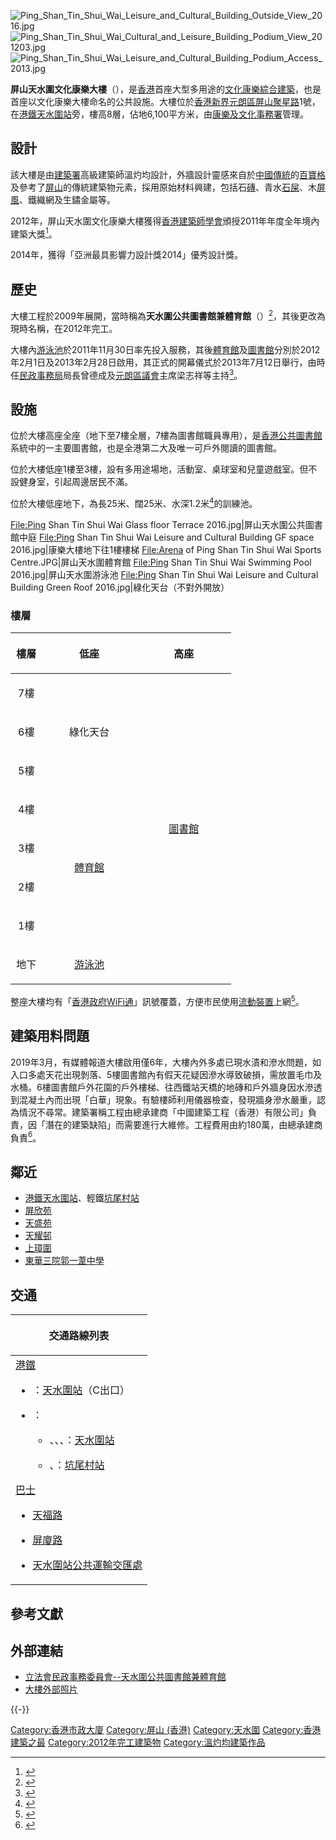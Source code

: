 {{NoteTA
|G1=Unit
}}
{{Infobox building
| name = 屏山天水圍文化康樂大樓
| native_name = Ping Shan Tin Shui Wai Leisure and Cultural Building
| native_name_lang = en
| image = Ping Shan Tin Shui Wai Leisure and Cultural Building 201310.jpg
| former_names = 天水圍公共圖書館兼體育館（規劃及興建期間）
| structural_system = 混凝土、鋼筋
| classification = 政府／公共建築
| location = {{HKG}}[[新界|新界]][[元朗區|元朗區]][[屏山_(香港)屏山|屏山 (香港)屏山]][[聚星路|聚星路]]1號
| coordinates = 
| client = 
| owner = [[香港特別行政區政府|香港特別行政區政府]]
| operator = [[香港特別行政區|香港特別行政區]][[康樂及文化事務署|康樂及文化事務署]]
| url = 
| start_date = 2009年
| built = 2012年
| inaugurated = 
| opened_date = 2013年2月28日
| renovated = 
| closed = 
| demolited = 
| site_area =
| site_size = 5,400多平方米
| height = 
| other_dimensions = 
| floor_count = 8（包括地面）
| total_area = 31,000平方米
| architect = [[建築署|建築署]]（溫灼均建築師）
| main_contractor = [[中國建築國際|中國建築工程（香港）有限公司]]
| construct_cost = 5億8,000萬元
| ren_contractor = 
| ren_cost = 
| awards = [[香港建築師學會|香港建築師學會]]2011年年度全年境內建築大獎
| references = 
}}
[[File:Ping_Shan_Tin_Shui_Wai_Leisure_and_Cultural_Building_Outside_View_2016.jpg|thumb]]
[[File:Ping_Shan_Tin_Shui_Wai_Cultural_and_Leisure_Building_Podium_View_201203.jpg|thumb]]
[[File:Ping_Shan_Tin_Shui_Wai_Leisure_and_Cultural_Building_Podium_Access_2013.jpg|thumb]]

'''屏山天水圍文化康樂大樓'''（{{lang-en|Ping Shan Tin Shui Wai Leisure and Cultural Building}}），是[[香港|香港]]首座大型多用途的[[文化|文化]][[康樂|康樂]][[香港市政大廈|綜合建築]]，也是首座以文化康樂大樓命名的公共設施。大樓位於[[香港|香港]][[新界|新界]][[元朗區|元朗區]][[屏山_(香港)|屏山]][[聚星路|聚星路]]1號，在[[港鐵|港鐵]][[天水圍站_(屯馬綫)|天水圍站]]旁，樓高8層，佔地6,100平方米，由[[康樂及文化事務署|康樂及文化事務署]]管理。

==設計==
該大樓是由[[建築署|建築署]]高級建築師溫灼均設計，外牆設計靈感來自於[[中國傳統|中國傳統]]的[[百寶格|百寶格]]及參考了[[屏山_(香港)|屏山]]的傳統建築物元素，採用原始材料興建，包括石[[磚塊|磚]]、青水[[石屎|石屎]]、木[[屏風|屏風]]、鐵織網及生鏽金屬等。

2012年，屏山天水圍文化康樂大樓獲得[[香港建築師學會|香港建築師學會]]頒授2011年年度全年境內建築大獎<ref>{{Cite web |url=http://www.metrohk.com.hk/pda/pda_detail.php?id=185985&selectedDate=2012-05-10&categoryID=all |title=港綠建築奪獎 |accessdate=2012-05-12 |archive-date=2015-06-26 |archive-url=https://web.archive.org/web/20150626155441/http://www.metrohk.com.hk/pda/pda_detail.php?id=185985&selectedDate=2012-05-10&categoryID=all |dead-url=no }}</ref>。

2014年，獲得「亞洲最具影響力設計獎2014」優秀設計獎。

==歷史==
大樓工程於2009年展開，當時稱為'''天水圍公共圖書館兼體育館'''（{{lang|en|Tin Shui Wai Public Library cum Indoor Recreation Centre}}）<ref>{{cite web|url=http://www.legco.gov.hk/yr06-07/chinese/panels/ha/papers/ha0511cb2-1754-1-c.pdf|title=立法會民政事務委員會 天水圍公共圖書館兼體育館|publish=|accessdate=2007-05-11|archive-date=2018-12-22|archive-url=https://web.archive.org/web/20181222173056/https://www.legco.gov.hk/yr06-07/chinese/panels/ha/papers/ha0511cb2-1754-1-c.pdf|dead-url=no}}</ref>，其後更改為現時名稱，在2012年完工。

大樓內[[屏山天水圍游泳池|游泳池]]於2011年11月30日率先投入服務，其後[[屏山天水圍體育館|體育館]]及[[屏山天水圍公共圖書館|圖書館]]分別於2012年2月1日及2013年2月28日啟用，其正式的開幕儀式於2013年7月12日舉行，由時任[[民政事務局|民政事務局]]局長曾德成及[[元朗區議會|元朗區議會]]主席梁志祥等主持<ref>{{cite web|url=http://www.info.gov.hk/gia/general/201307/12/P201307120291.htm|title=屏山天水圍文化康樂大樓進一步提升元朗區文康設施|date=2013-07-12|publisher=香港特別行政區政府新聞網|accessdate=2013-07-12|archive-date=2016-02-18|archive-url=https://web.archive.org/web/20160218121936/http://www.info.gov.hk/gia/general/201307/12/P201307120291.htm|dead-url=no}}</ref>。

==設施==
{{main|屏山天水圍公共圖書館}}
位於大樓高座全座（地下至7樓全層，7樓為圖書館職員專用），是[[香港公共圖書館|香港公共圖書館]]系統中的一主要圖書館，也是全港第二大及唯一可戶外閱讀的圖書館。

{{main|屏山天水圍體育館}}
位於大樓低座1樓至3樓，設有多用途場地，活動室、桌球室和兒童遊戲室。但不設健身室，引起周邊居民不滿。

{{main|屏山天水圍游泳池}}
位於大樓低座地下，為長25米、闊25米、水深1.2米<ref>{{Cite web|url= http://www.lcsd.gov.hk/b5/ppr_release_det.php?id=4161|title= 康樂及文化事務署 - 新聞公報|accessdate= 2012-07-06|deadurl= yes|archiveurl= https://web.archive.org/web/20120405173440/http://www.lcsd.gov.hk/b5/ppr_release_det.php?id=4161|archivedate= 2012-04-05}}</ref>的訓練池。

<gallery>
File:Ping Shan Tin Shui Wai Glass floor Terrace 2016.jpg|屏山天水圍公共圖書館中庭
File:Ping Shan Tin Shui Wai Leisure and Cultural Building GF space 2016.jpg|康樂大樓地下往1樓樓梯
File:Arena of Ping Shan Tin Shui Wai Sports Centre.JPG|屏山天水圍體育館
File:Ping Shan Tin Shui Wai Swimming Pool 2016.jpg|屏山天水圍游泳池
File:Ping Shan Tin Shui Wai Leisure and Cultural Building Green Roof 2016.jpg|綠化天台（不對外開放）
</gallery>

===樓層===
{|  class="wikitable" width="300"
! align="center" width="10%"|樓層
! align="center" width="30%"|低座
! align="center" width="30%"|高座
|-
|align="center"|7樓||rowspan="3" align="center"|綠化天台||rowspan="8" align="center"|[[屏山天水圍公共圖書館|圖書館]]
|-
|align="center"|6樓
|-
|align="center"|5樓
|-
|align="center"|4樓||rowspan="4" align="center"|[[屏山天水圍體育館|體育館]]
|-
|align="center"|3樓
|-
|align="center"|2樓
|-
|align="center"|1樓
|-
|align="center"|地下||align="center"|[[屏山天水圍游泳池|游泳池]]
|}

整座大樓均有「[[香港政府WiFi通|香港政府WiFi通]]」訊號覆蓋，方便市民使用[[流動裝置|流動裝置]]上網<ref>{{cite web|url=http://www.gov.hk/tc/theme/wifi/location/launched.htm|title=香港政府wifi通 - 場地表|publish=|accessdate=2011-12-02|archive-url=https://web.archive.org/web/20161113154311/http://www.gov.hk/tc/theme/wifi/location/launched.htm|archive-date=2016-11-13|dead-url=yes}}</ref>。

==建築用料問題==
2019年3月，有媒體報道大樓啟用僅6年，大樓內外多處已現水漬和滲水問題，如入口多處天花出現剝落、5樓圖書館內有假天花疑因滲水導致破損，需放置毛巾及水桶。6樓圖書館戶外花園的戶外樓梯、往西鐵站天橋的地磚和戶外牆身因水滲透到混凝土內而出現「白華」現象。有驗樓師利用儀器檢查，發現牆身滲水嚴重，認為情況不尋常。建築署稱工程由總承建商「中國建築工程（香港）有限公司」負責，因「潛在的建築缺陷」而需要進行大維修。工程費用由約180萬，由總承建商負責<ref>{{cite news |author1=賴啟燊、陳潤南 |title=【01獨家】現「潛在建築缺陷」　天水圍康樂大樓啟用6年需大維修 |url=https://www.hk01.com/01%E5%81%B5%E6%9F%A5/306123/01%E7%8D%A8%E5%AE%B6-%E7%8F%BE-%E6%BD%9B%E5%9C%A8%E5%BB%BA%E7%AF%89%E7%BC%BA%E9%99%B7-%E5%A4%A9%E6%B0%B4%E5%9C%8D%E5%BA%B7%E6%A8%82%E5%A4%A7%E6%A8%93%E5%95%9F%E7%94%A86%E5%B9%B4%E9%9C%80%E5%A4%A7%E7%B6%AD%E4%BF%AE |accessdate=2019-03-22 |work=香港01 |date=2019-03-22 |archive-date=2019-03-22 |archive-url=https://web.archive.org/web/20190322112103/https://www.hk01.com/01%E5%81%B5%E6%9F%A5/306123/01%E7%8D%A8%E5%AE%B6-%E7%8F%BE-%E6%BD%9B%E5%9C%A8%E5%BB%BA%E7%AF%89%E7%BC%BA%E9%99%B7-%E5%A4%A9%E6%B0%B4%E5%9C%8D%E5%BA%B7%E6%A8%82%E5%A4%A7%E6%A8%93%E5%95%9F%E7%94%A86%E5%B9%B4%E9%9C%80%E5%A4%A7%E7%B6%AD%E4%BF%AE |dead-url=no }}</ref>。

==鄰近==
*[[港鐵|港鐵]][[天水圍站_(西鐵綫)|天水圍站]]、輕鐵[[坑尾村站|坑尾村站]]
*[[屏欣苑|屏欣苑]]
*[[天盛苑|天盛苑]]
*[[天耀邨|天耀邨]]
*[[上璋圍|上璋圍]]
*[[東華三院郭一葦中學|東華三院郭一葦中學]]

==交通==
{| class="mw-collapsible mw-collapsed wikitable" style="margin: 0 auto; width: auto;" 
! 交通路線列表
|-
|
;[[港鐵|港鐵]]
*{{港鐵路線標誌|TML}}：[[天水圍站_(屯馬綫)|天水圍站]]（C出口）
*{{港鐵路線標誌|LRT}}：
**{{港鐵路線標誌|705}}、{{港鐵路線標誌|706}}、{{港鐵路線標誌|751}}、{{港鐵路線標誌|751P}}：[[天水圍站_(輕鐵)|天水圍站]]
**{{港鐵路線標誌|751}}、{{港鐵路線標誌|761P}}：[[坑尾村站|坑尾村站]]
;[[香港巴士|巴士]]
*[[天福路|天福路]]
{{九龍新界巴士簡單列表|69M|69X|265S|269B|269C|269D|269S|276A|276C|869|B1|N269}}{{大嶼山巴士簡單列表|A37|E37}}{{過海隧道巴士簡單列表|969|969A|969B|969X|969N|N969}}
{{新界專線小巴簡單列表|77|77A|77B|77P|79S}}
*[[屏廈路|屏廈路]]
{{九龍新界巴士簡單列表|53|276|69X_s|276P|269C_s|269D_s}}{{九龍新界巴士簡單列表|B2P|B2X}}{{港鐵巴士簡單列表|K65|K65A|K75A|K75S|K76|K76S}}{{大嶼山巴士簡單列表|A37|E36A|E37C|N30|NA37}}{{新界專線小巴簡單列表|33|34A|35}}
*[[天水圍站公共運輸交匯處|天水圍站公共運輸交匯處]]
{{九龍新界巴士簡單列表|69P|276C|276P|269D_s}}{{港鐵巴士簡單列表|K65A|K75A|K75S|K76S}}{{過海隧道巴士簡單列表|969B_s1}}
|}

== 參考文獻 ==
{{reflist|30em}}

== 外部連結 ==
{{commons category|Ping Shan Tin Shui Wai Cultural and Leisure Building}}
*[http://www.legco.gov.hk/yr06-07/chinese/panels/ha/papers/ha0511cb2-1754-1-c.pdf 立法會民政事務委員會--天水圍公共圖書館兼體育館] {{Wayback|url=http://www.legco.gov.hk/yr06-07/chinese/panels/ha/papers/ha0511cb2-1754-1-c.pdf |date=20181222173056 }}
*[https://web.archive.org/web/20120401223630/http://www.panoramio.com/photo/60105260 大樓外部照片]

{{-}}
{{屏山天水圍文化康樂大樓}}
{{香港市政大廈}}
{{香港室內體育場館}}

[[Category:香港市政大廈|Category:香港市政大廈]]
[[Category:屏山_(香港)|Category:屏山 (香港)]]
[[Category:天水圍|Category:天水圍]]
[[Category:香港建築之最|Category:香港建築之最]]
[[Category:2012年完工建築物|Category:2012年完工建築物]]
[[Category:溫灼均建築作品|Category:溫灼均建築作品]]